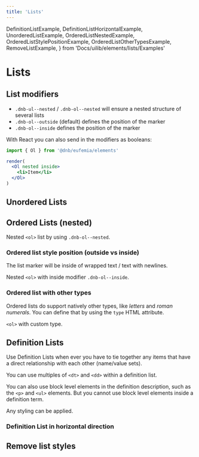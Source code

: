 ```yaml
---
title: 'Lists'
---
```


  DefinitionListExample,
  DefinitionListHorizontalExample,
  UnorderedListExample,
  OrderedListNestedExample,
  OrderedListStylePositionExample,
  OrderedListOtherTypesExample,
  RemoveListExample,
} from 'Docs/uilib/elements/lists/Examples'

# Lists

## List modifiers

- `.dnb-ul--nested` / `.dnb-ol--nested` will ensure a nested structure of several lists
- `.dnb-ol--outside` (default) defines the position of the marker
- `.dnb-ol--inside` defines the position of the marker

With React you can also send in the modifiers as booleans:

```jsx
import { Ol } from '@dnb/eufemia/elements'

render(
  <Ol nested inside>
    <li>Item</li>
  </Ol>
)
```

## Unordered Lists

<UnorderedListExample />

## Ordered Lists (nested)

Nested `<ol>` list by using `.dnb-ol--nested`.

<OrderedListNestedExample />

### Ordered list style position (outside vs inside)

The list marker will be inside of wrapped text / text with newlines.

Nested `<ol>` with inside modifier `.dnb-ol--inside`.

<OrderedListStylePositionExample />

### Ordered list with other types

Ordered lists do support natively other types, like _letters_ and _roman numerals_. You can define that by using the `type` HTML attribute.

`<ol>` with custom type.

<OrderedListOtherTypesExample />

## Definition Lists

Use Definition Lists when ever you have to tie together any items that have a direct relationship with each other (name/value sets).

You can use multiples of `<dt>` and `<dd>` within a definition list.

You can also use block level elements in the definition description, such as the `<p>` and `<ul>` elements. But you cannot use block level elements inside a definition term.

Any styling can be applied.

<DefinitionListExample />

### Definition List in horizontal direction

<DefinitionListHorizontalExample />

## Remove list styles

<RemoveListExample />
